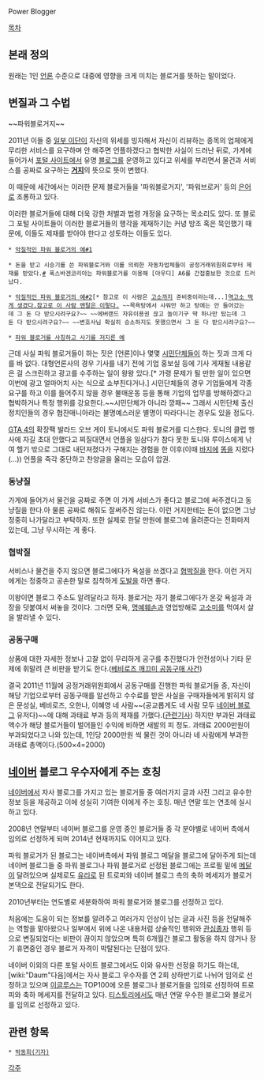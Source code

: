Power Blogger

[[목차]]
== 본래 정의 ==
원래는 1인 [[언론]] 수준으로 대중에 영향을 크게 미치는 블로거를 뜻하는 말이었다.
== 변질과 그 수법 ==
~~파워블로거지~~

2011년 이들 중 [[일부 이단]]이 자신의 위세를 빙자해서 자신이 리뷰하는 종목의 업체에게 무리한 서비스를 요구하며 안 해주면 언플하겠다고 협박한 사실이 드러난 뒤로, 가게에 들어가서 [[포털 사이트]]에서 유명 [[블로그]]를 운영하고 있다고 위세를 부리면서 물건과 서비스를 공짜로 요구하는 '''[[거지]]'''의 뜻으로 뜻이 변했다.

이 때문에 세간에서는 이러한 문제 블로거들을 '파워블로거지', '파워브로커' 등의 [[은어]]로 조롱하고 있다.

이러한 블로거들에 대해 더욱 강한 처벌과 법령 개정을 요구하는 목소리도 있다. 또 블로그 포털 사이트들이 이러한 블로거들의 행각을 제재하기는 커녕 방조 혹은 묵인했기 때문에, 이들도 제재를 받아야 한다고 성토하는 이들도 있다.

 * [http://thinkdifferent.tistory.com/7415 악질적인 파워 블로거의 예#1]

 * 돈을 받고 시승기를 쓴 파워블로거와 이를 의뢰한 자동차업체들이 공정거래위원회로부터 제재를 받았다.[http://news.naver.com/main/ranking/read.nhn?mid=etc&sid1=111&rankingType=popular_day&oid=003&aid=0006173658&date=20141103&type=0&rankingSeq=2&rankingSectionId=101 #] 폭스바겐코리아는 파워블로거를 이용해 [아우디] A6를 간접홍보한 것으로 드러났다.

 * [http://news.kukinews.com/article/view.asp?gCode=pol&arcid=0008511248 악질적인 파워 블로거의 예#2][* 참고로 이 사람은 [[고소]]까지 준비중이라는데...][http://www.ppomppu.co.kr/zboard/view.php?id=freeboard&no=3622862 역고소 먹게 생겼다.][http://www.clien.net/cs2/bbs/board.php?bo_table=park&wr_id=30802398 참고로 이 사람 멘탈은 이렇다.] ~~목욕탕에서 샤워만 하고 탕에는 안 들어갔는데 그 돈 다 받으시려구요?~~ ~~에버랜드 자유이용권 끊고 놀이기구 딱 하나만 탔는데 그돈 다 받으시려구요?~~ ~~변호사님 확실히 승소하지도 못했으면서 그 돈 다 받으시려구요?~~

 * [http://thinkdifferent.tistory.com/7921 파워 블로거를 사칭하고 사기를 저지른 예]

근데 사실 파워 블로거들이 하는 짓은 [언론]이나 몇몇 [[시민단체]]들이 하는 짓과 크게 다를 바 없다. 대형언론사의 경우 기사를 내기 전에 기업 홍보실 등에 기사 게재될 내용같은 걸 스크린하고 광고를 수주하는 일이 왕왕 있다.[* 가령 문제가 될 만한 일이 있으면 이번에 광고 얼마어치 사는 식으로 쇼부친다거나.] 시민단체들의 경우 기업들에게 각종 요구를 하고 이를 들어주지 않을 경우 불매운동 등을 통해 기업의 업무를 방해하겠다고 협박하거나 특정 행위를 강요한다.~~시민단체가 아니라 깡패~~ 그래서 시민단체 출신 정치인들의 경우 협찬매니아라는 불명예스러운 별명이 따라다니는 경우도 있을 정도다.

[[GTA 4]]의 확장팩 발라드 오브 게이 토니에서도 파워 블로거를 디스한다. 토니의 클럽 행사에 자길 초대 안했다고 찌질대면서 언플을 일삼다가 참다 못한 토니와 루이스에게 낚여 헬기 밖으로 그대로 내던져졌다가 구해지는 경험을 한 이후(이때 [[바지]]에 [[똥]]을 지렸다(…)) 언플을 즉각 중단하고 찬양글을 올리는 모습이 압권.
=== 동냥질 ===
가게에 들어가서 물건을 공짜로 주면 이 가게 서비스가 좋다고 블로그에 써주겠다고 동냥질을 한다.아 물론 공짜로 해줘도 잘써주진 않는다. 이런 거지한테는 돈이 없으면 그냥 정중히 나가달라고 부탁하자. 또한 실제로 한달 만원에 블로그에 올려준다는 전화마저 있는데, 그냥 무시하는 게 좋다.
=== 협박질 ===
서비스나 물건을 주지 않으면 블로그에다가 욕설을 쓰겠다고 [[협박]]질을 한다. 이런 거지에게는 정중하고 공손한 말로 침착하게 [[도발]]을 하면 좋다.

이왕이면 블로그 주소도 알려달라고 하자. 블로거는 자기 블로그에다가 온갖 욕설과 과장을 덧붙여서 써놓을 것이다. 그러면 모욕, [[명예훼손]]과 영업방해로 [[고소미]]를 먹여서 살을 발라낼 수 있다.
=== 공동구매 ===
상품에 대한 자세한 정보나 고찰 없이 무리하게 공구를 추진했다가 안전성이나 기타 문제에 휘말려 큰 비판을 받기도 한다.([http://www.mt.co.kr/view/mtview.php?type=1&no=2011070114271908043 베비로즈 깨끄미 공동구매 사건])

결국 2011년 11월에 공정거래위원회에서 공동구매를 진행한 파워 블로거들 중, 자신이 해당 기업으로부터 공동구매를 알선하고 수수료를 받은 사실을 구매자들에게 밝히지 않은 문성실, 베비로즈, 오한나, 이혜영 네 사람~~(공교롭게도 네 사람 모두 [[네이버 블로그]] 유저다)~~에 대해 과태료 부과 등의 제재를 가했다.([http://news.naver.com/main/read.nhn?mode=LSD&mid=sec&sid1=105&oid=003&aid=0004187915 관련기사]) 하지만 부과된 과태료 액수가 해당 블로거들이 벌어들인 수익에 비하면 새발의 피 정도. 과태료 2000만원이 부과되었다고 나와 있는데, 1인당 2000만원 씩 물린 것이 아니라 네 사람에게 부과한 과태료 총액이다.(500×4=2000)
== [[네이버]] 블로그 우수자에게 주는 호칭 == 
[[네이버]]에서 자사 블로그를 가지고 있는 블로거들 중 여러가지 글과 사진 그리고 유수한 정보 등을 제공하고 이에 성실히 기여한 이에게 주는 호칭. 매년 연말 또는 연초에 실시하고 있다.

2008년 연말부터 네이버 블로그를 운영 중인 블로거들 중 각 분야별로 네이버 측에서 임의로 선정하게 되며 2014년 현재까지도 이어지고 있다.

파워 블로거가 된 블로그는 네이버측에서 파워 블로그 메달을 블로그에 달아주게 되는데 네이버 블로그들 중 파워 블로그나 파워 블로거로 선정된 블로그에는 프로필 밑에 [[메달]]이 달려있으며 실제로도 [[유리]]로 된 트로피와 네이버 블로그 측의 축하 메세지가 블로거 본댁으로 전달되기도 한다.

2010년부터는 연도별로 세분화하여 파워 블로거와 블로그를 선정하고 있다.

처음에는 도움이 되는 정보를 알려주고 여러가지 인상이 남는 글과 사진 등을 전달해주는 역할을 맡아왔으나 일부에서 위에 나온 내용처럼 상술적인 행위와 [[관심종자]] 행위 등으로 변질되었다는 비판이 끊이지 않았으며 특히 6개월간 블로그 활동을 하지 않거나 장기 휴면중인 경우 블로거 자격이 박탈된다는 단점이 있다.

네이버 이외의 다른 포털 사이트 블로그에서도 이와 유사한 선정을 하기도 하는데, [wiki:"Daum"다음]에서는 자사 블로그 우수자를 연 2회 상하반기로 나뉘어 임의로 선정하고 있으며 [[이글루스]]는 TOP100에 오른 블로그나 블로거들을 임의로 선정하여 트로피와 축하 메세지를 전달하고 있다. [[티스토리]]에서도 매년 연말 우수한 블로그와 블로거를 임의로 선정하고 있다.
== 관련 항목 ==
 * [[박동희(기자)]]
[[각주]]

